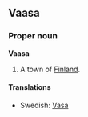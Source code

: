 ==Vaasa==
===Proper noun===
'''Vaasa'''

#A town of [[Finland]].

====Translations====

*Swedish: [[Vasa]]